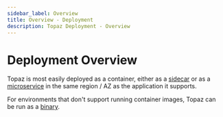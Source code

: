 ```yaml
---
sidebar_label: Overview
title: Overview - Deployment
description: Topaz Deployment - Overview
---
```


# Deployment Overview

Topaz is most easily deployed as a container, either as a [sidecar](sidecar.mdx) or as a [microservice](microservice.mdx) in the same region / AZ as the application it supports.

For environments that don't support running container images, Topaz can be run as a [binary](binary.mdx).
